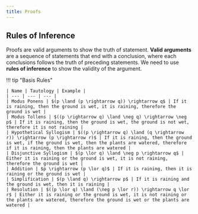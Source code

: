 ```yaml
---
title: Proofs
---
```


## Rules of Inference

Proofs are valid arguments to show the truth of statement. **Valid arguments** are a sequence of statements that end with a conclusion, where each conclusions follows the truth of preceding statements. We need to use **rules of inference** to show the validity of the argument.

!!! tip "Basis Rules"

    | Name | Tautology | Example | 
    | --- | --- | --- |
    | Modus Ponens | $(p \land (p \rightarrow q)) \rightarrow q$ | If it is raining, then the ground is wet, it is raining, therefore the ground is wet |
    | Modus Tollens | $((p \rightarrow q) \land \neg q) \rightarrow \neg p$ | If it is raining, then the ground is wet, the ground is not wet, therefore it is not raining |
    | Hypothetical Syllogism | $((p \rightarrow q) \land (q \rightarrow r)) \rightarrow (p \rightarrow r)$ | If it is raining, then the ground is wet, if the ground is wet, then the plants are watered, therefore if it is raining, then the plants are watered |
    | Disjunctive Syllogism | $(p \lor q) \land \neg p \rightarrow q$ | Either it is raining or the ground is wet, it is not raining, therefore the ground is wet |
    | Addition | $p \rightarrow (p \lor q)$ | If it is raining, then it is raining or the ground is wet |
    | Simplification | $(p \land q) \rightarrow p$ | If it is raining and the ground is wet, then it is raining |
    | Resolution | $((p \lor q) \land (\neg p \lor r)) \rightarrow q \lor r$ | Either it is raining or the ground is wet, it is not raining or the plants are watered, therefore the ground is wet or the plants are watered |
